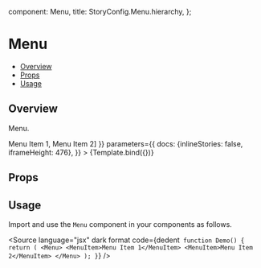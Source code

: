 
  component: Menu,
  title: StoryConfig.Menu.hierarchy,
};

<Meta title={meta.title} component={meta.component} />


# Menu

- [Overview](#overview)
- [Props](#props)
- [Usage](#usage)

## Overview

Menu.

<Canvas>
  <Story
    name="Overview"
    args={{ open: true, children: [<MenuItem>Menu Item 1</MenuItem>, <MenuItem>Menu Item 2</MenuItem>] }}
    parameters={{
      docs: {inlineStories: false, iframeHeight: 476},
    }}
  >
    {Template.bind({})}
  </Story>
</Canvas>

## Props

<ArgsTable story="Overview" />

## Usage

Import and use the `Menu` component in your components as follows.

<Source
  language="jsx"
  dark
  format
  code={dedent`
function Demo() {
  return (
    <Menu>
      <MenuItem>Menu Item 1</MenuItem> <MenuItem>Menu Item 2</MenuItem>
    </Menu>
  );
}`}
/>
